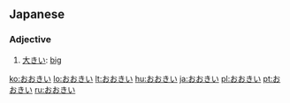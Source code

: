 ==Japanese==

===Adjective===
{{ja-adj|decl=い}}

# [[大きい]]: [[big]]

[[ko:おおきい]]
[[lo:おおきい]]
[[lt:おおきい]]
[[hu:おおきい]]
[[ja:おおきい]]
[[pl:おおきい]]
[[pt:おおきい]]
[[ru:おおきい]]